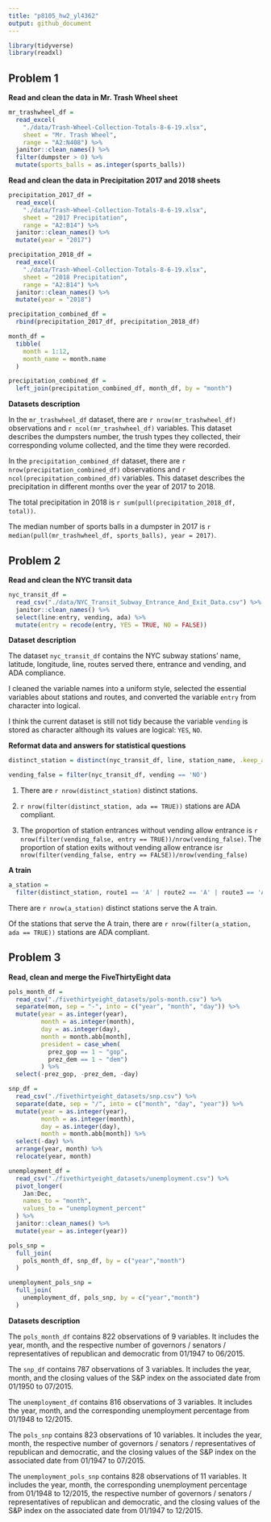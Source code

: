 ```yaml
---
title: "p8105_hw2_yl4362"
output: github_document
---
```


```r
library(tidyverse)
library(readxl)
```

## Problem 1

**Read and clean the data in Mr. Trash Wheel sheet**
```r
mr_trashwheel_df = 
  read_excel(
    "./data/Trash-Wheel-Collection-Totals-8-6-19.xlsx", 
    sheet = "Mr. Trash Wheel", 
    range = "A2:N408") %>%
  janitor::clean_names() %>%
  filter(dumpster > 0) %>%
  mutate(sports_balls = as.integer(sports_balls))
```

**Read and clean the data in Precipitation 2017 and 2018 sheets**
```r
precipitation_2017_df = 
  read_excel(
    "./data/Trash-Wheel-Collection-Totals-8-6-19.xlsx",
    sheet = "2017 Precipitation",
    range = "A2:B14") %>%
  janitor::clean_names() %>%
  mutate(year = "2017")

precipitation_2018_df = 
  read_excel(
    "./data/Trash-Wheel-Collection-Totals-8-6-19.xlsx",
    sheet = "2018 Precipitation",
    range = "A2:B14") %>%
  janitor::clean_names() %>%
  mutate(year = "2018")

precipitation_combined_df =
  rbind(precipitation_2017_df, precipitation_2018_df)

month_df = 
  tibble(
    month = 1:12,
    month_name = month.name
  )

precipitation_combined_df = 
  left_join(precipitation_combined_df, month_df, by = "month")
```

**Datasets description**

In the `mr_trashwheel_df` dataset, there are `r nrow(mr_trashwheel_df)` observations and `r ncol(mr_trashwheel_df)` variables. This dataset describes the dumpsters number, the trush types they collected, their corresponding volume collected, and the time they were recorded.

In the `precipitation_combined_df` dataset, there are `r nrow(precipitation_combined_df)` observations and `r ncol(precipitation_combined_df)` variables. This dataset describes the precipitation in different months over the year of 2017 to 2018.

The total precipitation in 2018 is `r sum(pull(precipitation_2018_df, total))`.

The median number of sports balls in a dumpster in 2017 is `r median(pull(mr_trashwheel_df, sports_balls), year = 2017)`.

## Problem 2

**Read and clean the NYC transit data**

```r
nyc_transit_df = 
  read_csv("./data/NYC_Transit_Subway_Entrance_And_Exit_Data.csv") %>%
  janitor::clean_names() %>%
  select(line:entry, vending, ada) %>%
  mutate(entry = recode(entry, YES = TRUE, NO = FALSE))
```

**Dataset description**

The dataset `nyc_transit_df` contains the NYC subway stations' name, latitude, longitude, line, routes served there, entrance and vending, and ADA compliance. 

I cleaned the variable names into a uniform style, selected the essential variables about stations and routes, and converted the variable `entry` from character into logical.

I think the current dataset is still not tidy because the variable `vending` is stored as character although its values are logical: `YES`, `NO`.

**Reformat data and answers for statistical questions**

```r
distinct_station = distinct(nyc_transit_df, line, station_name, .keep_all = TRUE)

vending_false = filter(nyc_transit_df, vending == 'NO')
```
1. There are `r nrow(distinct_station)` distinct stations.

2. `r nrow(filter(distinct_station, ada == TRUE))` stations are ADA compliant.

3. The proportion of station entrances without vending allow entrance is `r nrow(filter(vending_false, entry == TRUE))/nrow(vending_false)`. 
The proportion of station exits without vending allow entrance is`r nrow(filter(vending_false, entry == FALSE))/nrow(vending_false)`

**A train**

```r
a_station = 
  filter(distinct_station, route1 == 'A' | route2 == 'A' | route3 == 'A' | route4 == 'A' | route5 == 'A' | route6 == 'A' | route7 == 'A' | route8 == 'A' | route9 == 'A' | route10 == 'A' | route11 == 'A')
```

There are `r nrow(a_station)` distinct stations serve the A train. 

Of the stations that serve the A train, there are `r nrow(filter(a_station, ada == TRUE))` stations are ADA compliant.

## Problem 3

**Read, clean and merge the FiveThirtyEight data**
```r
pols_month_df = 
  read_csv("./fivethirtyeight_datasets/pols-month.csv") %>%
  separate(mon, sep = "-", into = c("year", "month", "day")) %>%
  mutate(year = as.integer(year), 
         month = as.integer(month), 
         day = as.integer(day),
         month = month.abb[month],
         president = case_when(
           prez_gop == 1 ~ "gop",
           prez_dem == 1 ~ "dem")
         ) %>%
  select(-prez_gop, -prez_dem, -day)

snp_df =
  read_csv("./fivethirtyeight_datasets/snp.csv") %>%
  separate(date, sep = "/", into = c("month", "day", "year")) %>%
  mutate(year = as.integer(year), 
         month = as.integer(month), 
         day = as.integer(day),
         month = month.abb[month]) %>%
  select(-day) %>%
  arrange(year, month) %>%
  relocate(year, month)

unemployment_df = 
  read_csv("./fivethirtyeight_datasets/unemployment.csv") %>%
  pivot_longer(
    Jan:Dec,
    names_to = "month",
    values_to = "unemployment_percent"
  ) %>%
  janitor::clean_names() %>%
  mutate(year = as.integer(year))

pols_snp = 
  full_join(
    pols_month_df, snp_df, by = c("year","month")
  )

unemployment_pols_snp = 
  full_join(
    unemployment_df, pols_snp, by = c("year","month")
  )
```

**Datasets description**

The `pols_month_df` contains 822 observations of 9 variables. It includes the year, month, and the respective number of governors / senators / representatives of republican and democratic from 01/1947 to 06/2015.

The `snp_df` contains 787 observations of 3 variables. It includes the year, month, and the closing values of the S&P index on the associated date from 01/1950 to 07/2015.

The `unemployment_df` contains 816 observations of 3 variables. It includes the year, month, and the corresponding unemployment percentage from 01/1948 to 12/2015.

The `pols_snp` contains 823 observations of 10 variables. It includes the year, month, the respective number of governors / senators / representatives of republican and democratic, and the closing values of the S&P index on the associated date from 01/1947 to 07/2015.

The `unemployment_pols_snp` contains 828 observations of 11 variables. It includes the year, month, the corresponding unemployment percentage from 01/1948 to 12/2015, the respective number of governors / senators / representatives of republican and democratic, and the closing values of the S&P index on the associated date from 01/1947 to 12/2015.
